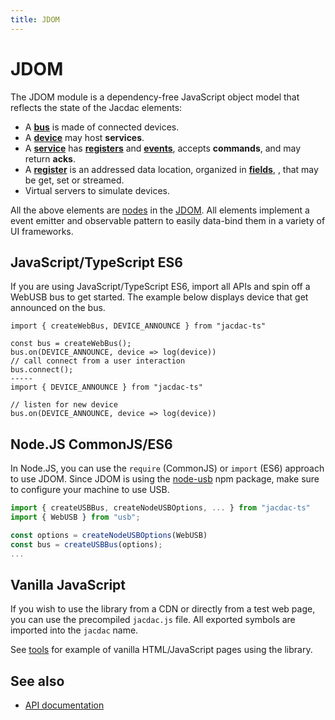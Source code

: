 ```yaml
---
title: JDOM
---
```


# JDOM

The JDOM module is a dependency-free JavaScript object model
that reflects the state of the Jacdac elements:

-   A **[bus](/clients/javascript/jdom/bus/)** is made of connected devices.
-   A **[device](/clients/javascript/jdom/device/)** may host **services**.
-   A **[service](/clients/javascript/jdom/service/)** has **[registers](/clients/javascript/jdom/register/)** and **[events](/clients/javascript/jdom/event/)**, accepts **commands**,
    and may return **acks**.
-   A **[register](/clients/javascript/jdom/register/)** is an addressed data location, organized in **[fields](/clients/javascript/jdom/field/)**,
    , that may be get, set or streamed.
-   Virtual servers to simulate devices.

All the above elements are [nodes](/clients/javascript/jdom/node/) in the [JDOM](/clients/javascript/jdom/). All elements implement a event emitter and observable pattern to
easily data-bind them in a variety of UI frameworks.

## JavaScript/TypeScript ES6

If you are using JavaScript/TypeScript ES6, import all APIs and spin off a WebUSB bus to get started.
The example below displays device that get announced on the bus.

```vanilla
import { createWebBus, DEVICE_ANNOUNCE } from "jacdac-ts"

const bus = createWebBus();
bus.on(DEVICE_ANNOUNCE, device => log(device))
// call connect from a user interaction
bus.connect();
-----
import { DEVICE_ANNOUNCE } from "jacdac-ts"

// listen for new device
bus.on(DEVICE_ANNOUNCE, device => log(device))
```

## Node.JS CommonJS/ES6

In Node.JS, you can use the `require` (CommonJS) or `import` (ES6) approach to use JDOM.
Since JDOM is using the [node-usb](https://www.npmjs.com/package/usb) npm package, make sure to configure your machine to use USB.

```typescript
import { createUSBBus, createNodeUSBOptions, ... } from "jacdac-ts"
import { WebUSB } from "usb";

const options = createNodeUSBOptions(WebUSB)
const bus = createUSBBus(options);
...
```

## Vanilla JavaScript

If you wish to use the library from a CDN or directly from a test web page, you can use the precompiled
`jacdac.js` file. All exported symbols are imported into the `jacdac` name.

See [tools](/tools/) for example of vanilla HTML/JavaScript pages using the library.

## See also

-   [API documentation](https://microsoft.github.io/jacdac-ts/)
